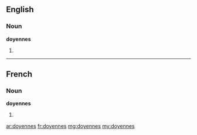 ==English==

===Noun===
'''doyennes'''

# {{plural of|doyenne}}

----

==French==

===Noun===
'''doyennes''' {{f-p}}

# {{plural of|doyenne|lang=fr}}

[[ar:doyennes]]
[[fr:doyennes]]
[[mg:doyennes]]
[[my:doyennes]]